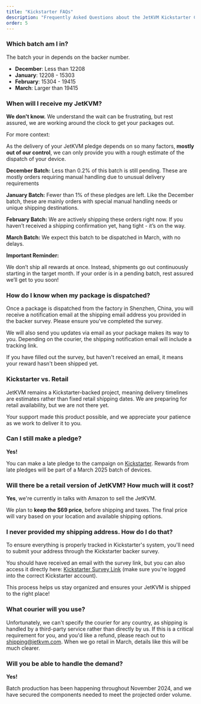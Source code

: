 ```yaml
---
title: "Kickstarter FAQs"
description: "Frequently Asked Questions about the JetKVM Kickstarter Campaign"
order: 5
---
```


### Which batch am I in?

The batch your in depends on the backer number.

- **December**: Less than 12208
- **January**: 12208 - 15303
- **February**: 15304 - 19415
- **March**: Larger than 19415

### When will I receive my JetKVM?

**We don't know.** We understand the wait can be frustrating, but rest assured, we are working around the clock to get your packages out.

For more context:

As the delivery of your JetKVM pledge depends on so many factors, **mostly out of our control**, we can only provide you with a rough estimate of the dispatch of your device.

**December Batch:** Less than 0.2% of this batch is still pending. These are mostly orders requiring manual handling due to unusual delivery requirements

**January Batch:** Fewer than 1% of these pledges are left. Like the December batch, these are mainly orders with special manual handling needs or unique shipping destinations.

**February Batch:** We are actively shipping these orders right now. If you haven’t received a shipping confirmation yet, hang tight - it’s on the way.

**March Batch:** We expect this batch to be dispatched in March, with no delays.

**Important Reminder:**

We don’t ship all rewards at once. Instead, shipments go out continuously starting in the target month. If your order is in a pending batch, rest assured we’ll get to you soon!

### How do I know when my package is dispatched?

Once a package is dispatched from the factory in Shenzhen, China, you will receive a notification email at the shipping email address you provided in the backer survey. Please ensure you've completed the survey.

We will also send you updates via email as your package makes its way to you. Depending on the courier, the shipping notification email will include a tracking link.

If you have filled out the survey, but haven't received an email, it means your reward hasn't been shipped yet.

### Kickstarter vs. Retail

JetKVM remains a Kickstarter-backed project, meaning delivery timelines are estimates rather than fixed retail shipping dates. We are preparing for retail availability, but we are not there yet.

Your support made this product possible, and we appreciate your patience as we work to deliver it to you.

### Can I still make a pledge?

**Yes!**

You can make a late pledge to the campaign on [Kickstarter](https://www.kickstarter.com/projects/jetkvm/jetkvm?ref=5sxcqi).
Rewards from late pledges will be part of a March 2025 batch of devices.

### Will there be a retail version of JetKVM? How much will it cost?

**Yes**, we're currently in talks with Amazon to sell the JetKVM.

We plan to **keep the $69 price**, before shipping and taxes.
The final price will vary based on your location and available shipping options.

### I never provided my shipping address. How do I do that?

To ensure everything is properly tracked in Kickstarter's system, you'll need to submit your address through the Kickstarter backer survey.

You should have received an email with the survey link, but you can also access it directly here: [Kickstarter Survey Link](https://www.kickstarter.com/projects/jetkvm/jetkvm/backing/survey_responses) (make sure you're logged into the correct Kickstarter account).

This process helps us stay organized and ensures your JetKVM is shipped to the right place!

### What courier will you use?

Unfortunately, we can't specify the courier for any country, as shipping is handled by a third-party service rather than directly by us. If this is a critical requirement for you, and you'd like a refund, please reach out to [shipping@jetkvm.com](mailto:shipping@jetkvm.com). When we go retail in March, details like this will be much clearer.

### Will you be able to handle the demand?

**Yes!**

Batch production has been happening throughout November 2024, and we have secured the components needed to meet the
projected order volume.

